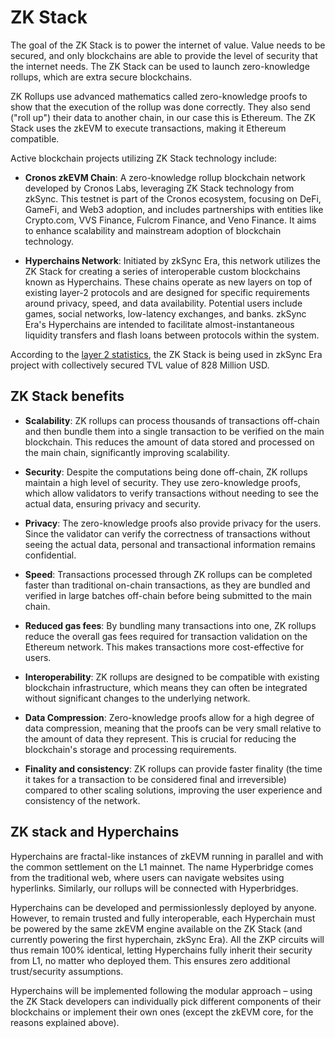 # ZK Stack

The goal of the ZK Stack is to power the internet of value. Value needs to be secured, and only blockchains are able to provide the level of security that the internet needs. The ZK Stack can be used to launch zero-knowledge rollups, which are extra secure blockchains.

ZK Rollups use advanced mathematics called zero-knowledge proofs to show that the execution of the rollup was done correctly. They also send ("roll up") their data to another chain, in our case this is Ethereum. The ZK Stack uses the zkEVM to execute transactions, making it Ethereum compatible.

Active blockchain projects utilizing ZK Stack technology include:

  * **Cronos zkEVM Chain**: A zero-knowledge rollup blockchain network developed by Cronos Labs, leveraging ZK Stack technology from zkSync. This testnet is part of the Cronos ecosystem, focusing on DeFi, GameFi, and Web3 adoption, and includes partnerships with entities like Crypto.com, VVS Finance, Fulcrom Finance, and Veno Finance. It aims to enhance scalability and mainstream adoption of blockchain technology.

  * **Hyperchains Network**: Initiated by zkSync Era, this network utilizes the ZK Stack for creating a series of interoperable custom blockchains known as Hyperchains. These chains operate as new layers on top of existing layer-2 protocols and are designed for specific requirements around privacy, speed, and data availability. Potential users include games, social networks, low-latency exchanges, and banks. zkSync Era's Hyperchains are intended to facilitate almost-instantaneous liquidity transfers and flash loans between protocols within the system.

According to the [layer 2 statistics](https://l2beat.com/scaling/summary), the ZK Stack is being used in zkSync Era project with collectively secured TVL value of 828 Million USD.

## ZK Stack benefits

  * **Scalability**: ZK rollups can process thousands of transactions off-chain and then bundle them into a single transaction to be verified on the main blockchain. This reduces the amount of data stored and processed on the main chain, significantly improving scalability.

  * **Security**: Despite the computations being done off-chain, ZK rollups maintain a high level of security. They use zero-knowledge proofs, which allow validators to verify transactions without needing to see the actual data, ensuring privacy and security.

  * **Privacy**: The zero-knowledge proofs also provide privacy for the users. Since the validator can verify the correctness of transactions without seeing the actual data, personal and transactional information remains confidential.

  * **Speed**: Transactions processed through ZK rollups can be completed faster than traditional on-chain transactions, as they are bundled and verified in large batches off-chain before being submitted to the main chain.

  * **Reduced gas fees**: By bundling many transactions into one, ZK rollups reduce the overall gas fees required for transaction validation on the Ethereum network. This makes transactions more cost-effective for users.

  * **Interoperability**: ZK rollups are designed to be compatible with existing blockchain infrastructure, which means they can often be integrated without significant changes to the underlying network.

  * **Data Compression**: Zero-knowledge proofs allow for a high degree of data compression, meaning that the proofs can be very small relative to the amount of data they represent. This is crucial for reducing the blockchain's storage and processing requirements.

  * **Finality and consistency**: ZK rollups can provide faster finality (the time it takes for a transaction to be considered final and irreversible) compared to other scaling solutions, improving the user experience and consistency of the network.

## ZK stack and Hyperchains

Hyperchains are fractal-like instances of zkEVM running in parallel and with the common settlement on the L1 mainnet. The name Hyperbridge comes from the traditional web, where users can navigate websites using hyperlinks. Similarly, our rollups will be connected with Hyperbridges.

Hyperchains can be developed and permissionlessly deployed by anyone. However, to remain trusted and fully interoperable, each Hyperchain must be powered by the same zkEVM engine available on the ZK Stack (and currently powering the first hyperchain, zkSync Era). All the ZKP circuits will thus remain 100% identical, letting Hyperchains fully inherit their security from L1, no matter who deployed them. This ensures zero additional trust/security assumptions.

Hyperchains will be implemented following the modular approach – using the ZK Stack developers can individually pick different components of their blockchains or implement their own ones (except the zkEVM core, for the reasons explained above).